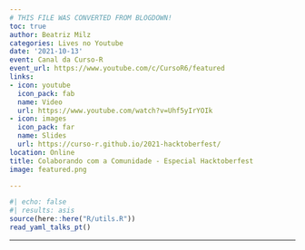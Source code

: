 ```yaml
---
# THIS FILE WAS CONVERTED FROM BLOGDOWN!
toc: true
author: Beatriz Milz
categories: Lives no Youtube
date: '2021-10-13'
event: Canal da Curso-R
event_url: https://www.youtube.com/c/CursoR6/featured
links:
- icon: youtube
  icon_pack: fab
  name: Video
  url: https://www.youtube.com/watch?v=Uhf5yIrYOIk
- icon: images
  icon_pack: far
  name: Slides
  url: https://curso-r.github.io/2021-hacktoberfest/
location: Online
title: Colaborando com a Comunidade - Especial Hacktoberfest
image: featured.png

---
```


```r
#| echo: false
#| results: asis
source(here::here("R/utils.R"))
read_yaml_talks_pt()
```


---
